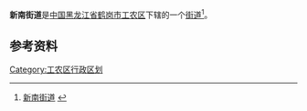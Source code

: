 {{中国乡级行政区
| 行政区全称 = 新南街道
| 上级行政区 = [[黑龙江省|黑龙江省]][[鹤岗市|鹤岗市]][[工农区|工农区]]
| 行政区类别 = [[街道|街道]]
| LowerDivisions = 3个社区
| 行政区划代码 = 230403003
| 总面积 = 
| 户籍人口 = 
| 常住人口 = 
| 行政区划 = 
| 官方网站 =
| 邮政编码 =154100
| 毗邻行政区 =
}}

'''新南街道'''是[[中国|中国]][[黑龙江省|黑龙江省]][[鹤岗市|鹤岗市]][[工农区|工农区]]下辖的一个[[街道|街道]]<ref>[http://www.chinaquhua.cn/heilongjiang/ 新南街道] {{webarchive|url=https://web.archive.org/web/20110822123644/http://www.chinaquhua.cn/heilongjiang/ |date=2011-08-22 }}</ref>。

==参考资料==
{{reflist}}

{{工农区行政区划}}

[[Category:工农区行政区划|Category:工农区行政区划]]